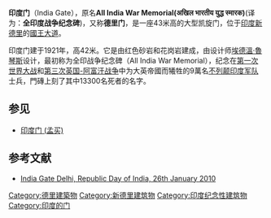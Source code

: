 {{expand language|1=en|page=India Gate|time=2019-03-19T16:58:47+00:00}}
{{Infobox building
|name = 印度门
|native_name = Arc de triomphe de l'Étoile
|image = [[File:Night_india_gate.jpg|350px]]
|caption = 印度门
|former_names =
|alternate_names = 全印度战争纪念碑
|map_type =
|building_type = [[凯旋门|凯旋门]]
|architectural_style = 印度哥德式（Indo-Saracenic）
|structural_system =
|cost =
|location = {{印度}}[[新德里|新德里]][[国王大道_(德里)|國王大道]]
|client =
|owner =
|current_tenants =
|landlord =
|coordinates = {{Coord|28|36|46.31|N|77|13|45.5|E|type:landmark_region:IN-DL|display=inline,title}}
|altitude =
|start_date = 1914–1921
|completion_date =
|inauguration_date =10 February 1921
|demolition_date =
|height = {{Convert|42|m|ft|0}}
|diameter =
|other_dimensions =
|floor_count =
|floor_area =
|main_contractor =
|architect = [[埃德溫·魯琴斯|埃德溫·魯琴斯]]
|structural_engineer =
|services_engineer =
|civil_engineer =
|other_designers =
|quantity_surveyor =
|awards =
|references =
}}
'''印度门'''（India Gate），原名'''All India War Memorial(अखिल भारतीय युद्ध स्मारक)'''(译为：'''全印度战争纪念碑''')，又称'''德里门'''，是一座43米高的大型凯旋门，位于[[印度|印度]][[新德里|新德里]]的[[国王大道_(德里)|國王大道]]。

印度门建于1921年，高42米。它是由红色砂岩和花岗岩建成，由设计师[[埃德溫·魯琴斯|埃德溫·魯琴斯]]设计，最初称为全印战争纪念碑（All India War Memorial），纪念在[[第一次世界大战|第一次世界大战]]和[[第三次英国-阿富汗战争|第三次英国-阿富汗战争]]中为大英帝國而犧牲的9萬名[[不列颠印度军队|不列颠印度军队]]士兵，門磚上刻了其中13300名死者的名字。

==参见==
*[[印度门_(孟买)|印度门 (孟买)]]

==参考文献==
{{Commons category|India_Gate}}
* [https://web.archive.org/web/20100130122808/http://www.adailynewspaper.com/india-gate-delhi-republic-day-of-india-26th-january-2010-847 India Gate Delhi, Republic Day of India, 26th January 2010] 

{{德里地标}}

[[Category:德里建築物|Category:德里建築物]]
[[Category:新德里建筑物|Category:新德里建筑物]]
[[Category:印度纪念性建筑物|Category:印度纪念性建筑物]]
[[Category:印度的门|Category:印度的门]]